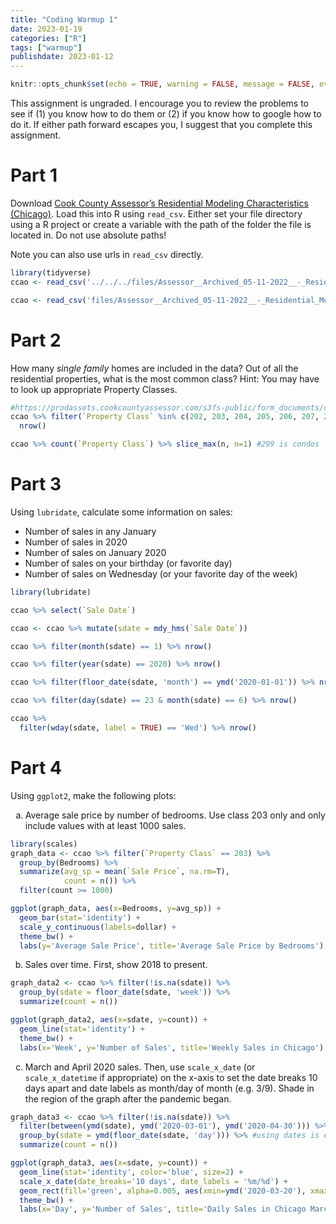 ```yaml
---
title: "Coding Warmup 1"
date: 2023-01-19
categories: ["R"]
tags: ["warmup"]
publishdate: 2023-01-12
---
```


```r
knitr::opts_chunk$set(echo = TRUE, warning = FALSE, message = FALSE, eval=TRUE)
```

This assignment is ungraded. I encourage you to review the problems to see if (1) you know how to do them or (2) if you know how to google how to do it. If either path forward escapes you, I suggest that you complete this assignment.

# Part 1

Download [Cook County Assessor's Residential Modeling Characteristics (Chicago)](https://datacatalog.cookcountyil.gov/Property-Taxation/Cook-County-Assessor-s-Residential-Modeling-Charac/8f9d-wy2d). Load this into R using `read_csv`. Either set your file directory using a R project or create a variable with the path of the folder the file is located in. Do not use absolute paths!

Note you can also use urls in `read_csv` directly.

```r
library(tidyverse)
ccao <- read_csv('../../../files/Assessor__Archived_05-11-2022__-_Residential_Modeling_Characteristics__Chicago_.zip')

ccao <- read_csv('files/Assessor__Archived_05-11-2022__-_Residential_Modeling_Characteristics__Chicago_.zip')
```

# Part 2

How many *single family* homes are included in the data? Out of all the residential properties, what is the most common class? Hint: You may have to look up appropriate Property Classes.

```r
#https://prodassets.cookcountyassessor.com/s3fs-public/form_documents/classcode.pdf
ccao %>% filter(`Property Class` %in% c(202, 203, 204, 205, 206, 207, 208, 209, 210, 234, 278)) %>%
  nrow()

ccao %>% count(`Property Class`) %>% slice_max(n, n=1) #299 is condos
```

# Part 3

Using `lubridate`, calculate some information on sales:

- Number of sales in any January
- Number of sales in 2020
- Number of sales on January 2020
- Number of sales on your birthday (or favorite day)
- Number of sales on Wednesday (or your favorite day of the week)


```r
library(lubridate)

ccao %>% select(`Sale Date`)

ccao <- ccao %>% mutate(sdate = mdy_hms(`Sale Date`))

ccao %>% filter(month(sdate) == 1) %>% nrow()

ccao %>% filter(year(sdate) == 2020) %>% nrow()

ccao %>% filter(floor_date(sdate, 'month') == ymd('2020-01-01')) %>% nrow()

ccao %>% filter(day(sdate) == 23 & month(sdate) == 6) %>% nrow()

ccao %>% 
  filter(wday(sdate, label = TRUE) == 'Wed') %>% nrow()
```

# Part 4

Using `ggplot2`, make the following plots:

a) Average sale price by number of bedrooms. Use class 203 only and only include values with at least 1000 sales.

```r
library(scales)
graph_data <- ccao %>% filter(`Property Class` == 203) %>% 
  group_by(Bedrooms) %>%
  summarize(avg_sp = mean(`Sale Price`, na.rm=T),
            count = n()) %>%
  filter(count >= 1000)

ggplot(graph_data, aes(x=Bedrooms, y=avg_sp)) +
  geom_bar(stat='identity') +
  scale_y_continuous(labels=dollar) +
  theme_bw() +
  labs(y='Average Sale Price', title='Average Sale Price by Bedrooms')
```

b) Sales over time. First, show 2018 to present. 

```r
graph_data2 <- ccao %>% filter(!is.na(sdate)) %>%
  group_by(sdate = floor_date(sdate, 'week')) %>% 
  summarize(count = n())

ggplot(graph_data2, aes(x=sdate, y=count)) +
  geom_line(stat='identity') +
  theme_bw() +
  labs(x='Week', y='Number of Sales', title='Weekly Sales in Chicago')
```

c) March and April 2020 sales. Then, use `scale_x_date` (or `scale_x_datetime` if appropriate) on the x-axis to set the date breaks 10 days apart and date labels as month/day of month (e.g. 3/9). Shade in the region of the graph after the pandemic began.

```r
graph_data3 <- ccao %>% filter(!is.na(sdate)) %>%
  filter(between(ymd(sdate), ymd('2020-03-01'), ymd('2020-04-30'))) %>% #a more natural way to do this
  group_by(sdate = ymd(floor_date(sdate, 'day'))) %>% #using dates is easier instead of datetimes sometimes
  summarize(count = n())

ggplot(graph_data3, aes(x=sdate, y=count)) +
  geom_line(stat='identity', color='blue', size=2) +
  scale_x_date(date_breaks='10 days', date_labels = '%m/%d') +
  geom_rect(fill='green', alpha=0.005, aes(xmin=ymd('2020-03-20'), xmax=ymd('2020-04-30'), ymin=0, ymax=max(graph_data3$count))) +
  theme_bw() +
  labs(x='Day', y='Number of Sales', title='Daily Sales in Chicago March/April 2020', subtitle='Pandemic (shaded region)')
```


